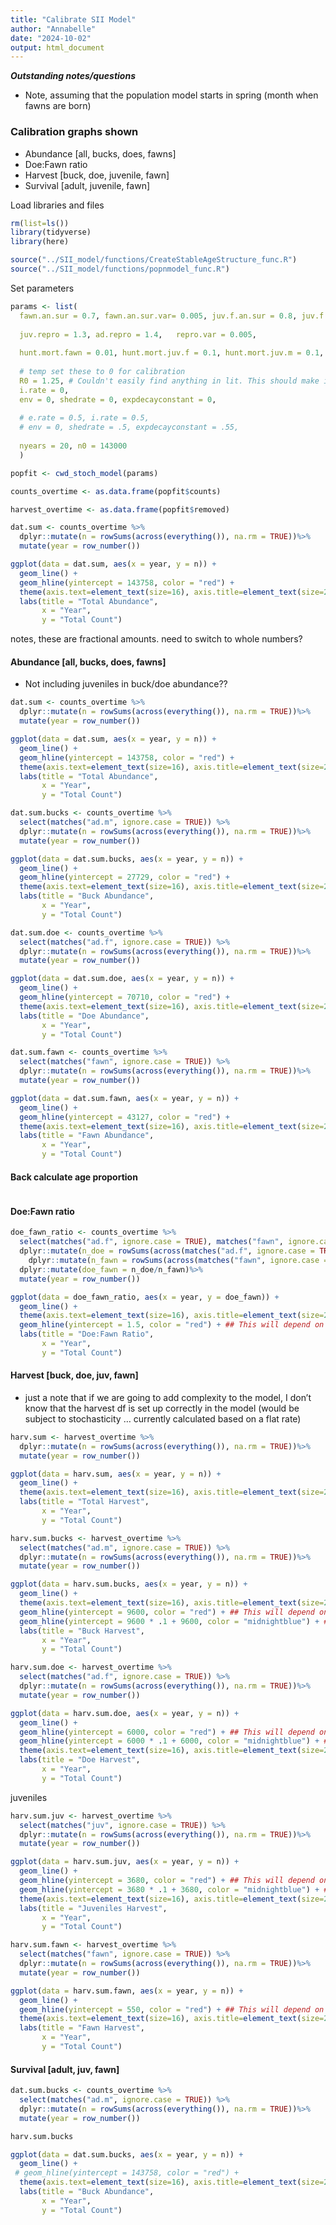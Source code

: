 ```yaml
---
title: "Calibrate SII Model"
author: "Annabelle"
date: "2024-10-02"
output: html_document
---
```


***Outstanding notes/questions***

- Note, assuming that the population model starts in spring (month when fawns are born)

### Calibration graphs shown 
- Abundance [all, bucks, does, fawns]
- Doe:Fawn ratio 
- Harvest [buck, doe, juvenile, fawn]
- Survival [adult, juvenile, fawn]

Load libraries and files 
```r
rm(list=ls())
library(tidyverse)
library(here)

source("../SII_model/functions/CreateStableAgeStructure_func.R")
source("../SII_model/functions/popnmodel_func.R")

```

Set parameters
```r
params <- list(
  fawn.an.sur = 0.7, fawn.an.sur.var= 0.005, juv.f.an.sur = 0.8, juv.f.an.sur.var=0.005, juv.m.an.sur = .8, juv.m.an.sur.var=0.005, ad.an.f.sur = 0.82, ad.an.f.sur.var=0.005, ad.an.m.sur = 0.8, ad.an.m.sur.var=0.005,
  
  juv.repro = 1.3, ad.repro = 1.4,   repro.var = 0.005,
  
  hunt.mort.fawn = 0.01, hunt.mort.juv.f = 0.1, hunt.mort.juv.m = 0.1, hunt.mort.ad.f = 0.2, hunt.mort.ad.m = 0.5, hunt.var = 0.005,
  
  # temp set these to 0 for calibration
  R0 = 1.25, # Couldn't easily find anything in lit. This should make it spread
  i.rate = 0,
  env = 0, shedrate = 0, expdecayconstant = 0,
  
  # e.rate = 0.5, i.rate = 0.5,
  # env = 0, shedrate = .5, expdecayconstant = .55,
  
  nyears = 20, n0 = 143000
  )
```




```r
popfit <- cwd_stoch_model(params)

counts_overtime <- as.data.frame(popfit$counts)

harvest_overtime <- as.data.frame(popfit$removed)

dat.sum <- counts_overtime %>%
  dplyr::mutate(n = rowSums(across(everything()), na.rm = TRUE))%>%
  mutate(year = row_number())

ggplot(data = dat.sum, aes(x = year, y = n)) +
  geom_line() +  
  geom_hline(yintercept = 143758, color = "red") +
  theme(axis.text=element_text(size=16), axis.title=element_text(size=20))+
  labs(title = "Total Abundance", 
       x = "Year", 
       y = "Total Count") 
```

notes, these are fractional amounts. need to switch to whole numbers?



#### Abundance [all, bucks, does, fawns]
- Not including juveniles in buck/doe abundance?? 
```r
dat.sum <- counts_overtime %>%
  dplyr::mutate(n = rowSums(across(everything()), na.rm = TRUE))%>%
  mutate(year = row_number())

ggplot(data = dat.sum, aes(x = year, y = n)) +
  geom_line() +  
  geom_hline(yintercept = 143758, color = "red") +
  theme(axis.text=element_text(size=16), axis.title=element_text(size=20))+
  labs(title = "Total Abundance", 
       x = "Year", 
       y = "Total Count") 
```

```r
dat.sum.bucks <- counts_overtime %>%
  select(matches("ad.m", ignore.case = TRUE)) %>% 
  dplyr::mutate(n = rowSums(across(everything()), na.rm = TRUE))%>%
  mutate(year = row_number())

ggplot(data = dat.sum.bucks, aes(x = year, y = n)) +
  geom_line() +  
  geom_hline(yintercept = 27729, color = "red") +
  theme(axis.text=element_text(size=16), axis.title=element_text(size=20))+
  labs(title = "Buck Abundance", 
       x = "Year", 
       y = "Total Count") 
```

```r
dat.sum.doe <- counts_overtime %>%
  select(matches("ad.f", ignore.case = TRUE)) %>% 
  dplyr::mutate(n = rowSums(across(everything()), na.rm = TRUE))%>%
  mutate(year = row_number())

ggplot(data = dat.sum.doe, aes(x = year, y = n)) +
  geom_line() +  
  geom_hline(yintercept = 70710, color = "red") +
  theme(axis.text=element_text(size=16), axis.title=element_text(size=20))+
  labs(title = "Doe Abundance", 
       x = "Year", 
       y = "Total Count") 
```


```r
dat.sum.fawn <- counts_overtime %>%
  select(matches("fawn", ignore.case = TRUE)) %>% 
  dplyr::mutate(n = rowSums(across(everything()), na.rm = TRUE))%>%
  mutate(year = row_number())

ggplot(data = dat.sum.fawn, aes(x = year, y = n)) +
  geom_line() +  
  geom_hline(yintercept = 43127, color = "red") +
  theme(axis.text=element_text(size=16), axis.title=element_text(size=20))+
  labs(title = "Fawn Abundance", 
       x = "Year", 
       y = "Total Count") 
```

#### Back calculate age proportion 
```r

```



#### Doe:Fawn ratio 
```r
doe_fawn_ratio <- counts_overtime %>%
  select(matches("ad.f", ignore.case = TRUE), matches("fawn", ignore.case = TRUE)) %>% 
  dplyr::mutate(n_doe = rowSums(across(matches("ad.f", ignore.case = TRUE)), na.rm = TRUE))%>%
    dplyr::mutate(n_fawn = rowSums(across(matches("fawn", ignore.case = TRUE)), na.rm = TRUE))%>%
  dplyr::mutate(doe_fawn = n_doe/n_fawn)%>%
  mutate(year = row_number())

ggplot(data = doe_fawn_ratio, aes(x = year, y = doe_fawn)) +
  geom_line() +  
  theme(axis.text=element_text(size=16), axis.title=element_text(size=20))+
  geom_hline(yintercept = 1.5, color = "red") + ## This will depend on pop starting size and starting month
  labs(title = "Doe:Fawn Ratio", 
       x = "Year", 
       y = "Total Count")
```




#### Harvest [buck, doe, juv, fawn]

* just a note that if we are going to add complexity to the model, I don't know that the harvest df is set up correctly in the model (would be subject to stochasticity ... currently calculated based on a flat rate)

```r
harv.sum <- harvest_overtime %>%
  dplyr::mutate(n = rowSums(across(everything()), na.rm = TRUE))%>%
  mutate(year = row_number())

ggplot(data = harv.sum, aes(x = year, y = n)) +
  geom_line() +  
  theme(axis.text=element_text(size=16), axis.title=element_text(size=20))+
  labs(title = "Total Harvest", 
       x = "Year", 
       y = "Total Count") 
```

```r
harv.sum.bucks <- harvest_overtime %>%
  select(matches("ad.m", ignore.case = TRUE)) %>% 
  dplyr::mutate(n = rowSums(across(everything()), na.rm = TRUE))%>%
  mutate(year = row_number())

ggplot(data = harv.sum.bucks, aes(x = year, y = n)) +
  geom_line() +  
  theme(axis.text=element_text(size=16), axis.title=element_text(size=20))+
  geom_hline(yintercept = 9600, color = "red") + ## This will depend on pop starting size
  geom_hline(yintercept = 9600 * .1 + 9600, color = "midnightblue") + ## 10% wounding loss + harvest
  labs(title = "Buck Harvest", 
       x = "Year", 
       y = "Total Count") 
```

```r
harv.sum.doe <- harvest_overtime %>%
  select(matches("ad.f", ignore.case = TRUE)) %>% 
  dplyr::mutate(n = rowSums(across(everything()), na.rm = TRUE))%>%
  mutate(year = row_number())

ggplot(data = harv.sum.doe, aes(x = year, y = n)) +
  geom_line() +  
  geom_hline(yintercept = 6000, color = "red") + ## This will depend on pop starting size
  geom_hline(yintercept = 6000 * .1 + 6000, color = "midnightblue") + ## 10% wounding loss + harvest
  theme(axis.text=element_text(size=16), axis.title=element_text(size=20))+
  labs(title = "Doe Harvest", 
       x = "Year", 
       y = "Total Count") 
```

juveniles

```r
harv.sum.juv <- harvest_overtime %>%
  select(matches("juv", ignore.case = TRUE)) %>% 
  dplyr::mutate(n = rowSums(across(everything()), na.rm = TRUE))%>%
  mutate(year = row_number())

ggplot(data = harv.sum.juv, aes(x = year, y = n)) +
  geom_line() +  
  geom_hline(yintercept = 3680, color = "red") + ## This will depend on pop starting size
  geom_hline(yintercept = 3680 * .1 + 3680, color = "midnightblue") + ## 10% wounding loss + harvest
  theme(axis.text=element_text(size=16), axis.title=element_text(size=20))+
  labs(title = "Juveniles Harvest", 
       x = "Year", 
       y = "Total Count") 
```

```r
harv.sum.fawn <- harvest_overtime %>%
  select(matches("fawn", ignore.case = TRUE)) %>% 
  dplyr::mutate(n = rowSums(across(everything()), na.rm = TRUE))%>%
  mutate(year = row_number())

ggplot(data = harv.sum.fawn, aes(x = year, y = n)) +
  geom_line() +  
  geom_hline(yintercept = 550, color = "red") + ## This will depend on pop starting size
  theme(axis.text=element_text(size=16), axis.title=element_text(size=20))+
  labs(title = "Fawn Harvest", 
       x = "Year", 
       y = "Total Count") 
```


#### Survival [adult, juv, fawn]

```r
dat.sum.bucks <- counts_overtime %>%
  select(matches("ad.m", ignore.case = TRUE)) %>% 
  dplyr::mutate(n = rowSums(across(everything()), na.rm = TRUE))%>%
  mutate(year = row_number())

harv.sum.bucks

ggplot(data = dat.sum.bucks, aes(x = year, y = n)) +
  geom_line() +  
 # geom_hline(yintercept = 143758, color = "red") +
  theme(axis.text=element_text(size=16), axis.title=element_text(size=20))+
  labs(title = "Buck Abundance", 
       x = "Year", 
       y = "Total Count") 
```



